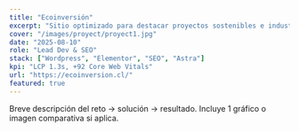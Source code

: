 ```yaml
---
title: "Ecoinversión"
excerpt: "Sitio optimizado para destacar proyectos sostenibles e industriales, con diseño renovado, SEO técnico y estructura pensada para captar nuevos clientes."
cover: "/images/proyect/proyect1.jpg"
date: "2025-08-10"
role: "Lead Dev & SEO"
stack: ["Wordpress", "Elementor", "SEO", "Astra"]
kpi: "LCP 1.3s, +92 Core Web Vitals"
url: "https://ecoinversion.cl/"
featured: true
---
```


Breve descripción del reto → solución → resultado. Incluye 1 gráfico o imagen comparativa si aplica.
